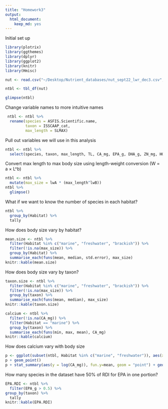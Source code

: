 ```yaml
---
title: "Homework3"
output: 
  html_document: 
    keep_md: yes
---
```


Initial set up
```r
library(plotrix)
library(ggthemes)
library(dplyr)
library(ggplot2)
library(knitr)
library(Hmisc)

nut <- read.csv("~/Desktop/Nutrient_databases/nut_sept22_lwr_dec3.csv", comment.char="#", stringsAsFactors=FALSE)

ntbl <- tbl_df(nut)

glimpse(ntbl)
```

Change variable names to more intuitive names
```r
 ntbl <- ntbl %>%
  rename(species = ASFIS.Scientific.name,
         taxon = ISSCAAP_cat,
         max_length = SLMAX)
```

Pull out variables we will use in this analysis
```r
ntbl <- ntbl %>%
  select(species, taxon, max_length, TL, CA_mg, EPA_g, DHA_g, ZN_mg, HG_mcg, lwA, lwB, Habitat, Subgroup, Abs_lat)
```

Convert max length to max body size using length-weight conversion (W = a × L^b)
```r
ntbl <- ntbl %>%
  mutate(max_size = lwA * (max_length^lwB))
ntbl %>%
  glimpse()
```

What if we want to know the number of species in each habitat?
```r
ntbl %>%
  group_by(Habitat) %>%
  tally
```


How does body size vary by habitat?
```r
mean.size <- ntbl %>%
  filter(Habitat %in% c("marine", "freshwater", "brackish")) %>%
  filter(!is.na(max_size)) %>% 
  group_by(Habitat) %>%
  summarise_each(funs(mean, median, std.error), max_size)
knitr::kable(mean.size)
```

How does body size vary by taxon?
```r
taxon.size <- ntbl %>%
  filter(Habitat %in% c("marine", "freshwater", "brackish")) %>%
  filter(!is.na(max_size)) %>% 
  group_by(taxon) %>%
  summarise_each(funs(mean, median), max_size)
knitr::kable(taxon.size)
```

```r
calcium <- ntbl %>%
  filter(!is.na(CA_mg)) %>%
  filter(Habitat == "marine") %>%
  group_by(taxon) %>%
  summarise_each(funs(min, max, mean), CA_mg)
knitr::kable(calcium)

```

How does calcium vary with body size
```r
p <- ggplot(subset(ntbl, Habitat %in% c("marine", "freshwater")), aes(x=log(max_size), y=log(CA_mg), color = Habitat))
p + geom_point()
p + stat_summary(aes(y = log(CA_mg)), fun.y=mean, geom = "point") + geom_hline(aes(yintercept=log(250))) + stat_smooth(method = "lm") + theme_pander()
```

How many species in the dataset have 50% of RDI for EPA in one portion?
```r
EPA.RDI <- ntbl %>%
  filter(EPA_g > 0.5) %>% 
group_by(taxon) %>%
  tally
knitr::kable(EPA.RDI)
```
